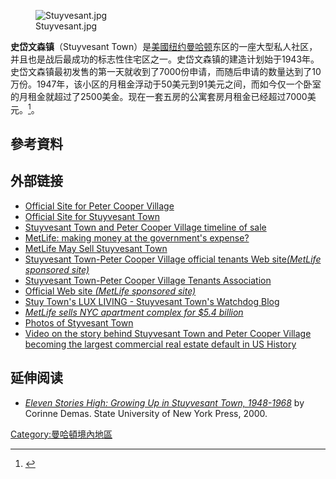 [[File:Stuyvesant.jpg|thumb]]

'''史岱文森镇'''（Stuyvesant Town）是[[美國|美國]][[纽约|纽约]][[曼哈顿|曼哈顿]]东区的一座大型私人社区，并且也是战后最成功的标志性住宅区之一{{Citation needed|date=June 2007}}。史岱文森镇的建造计划始于1943年。史岱文森镇最初发售的第一天就收到了7000份申请，而随后申请的数量达到了10万份。1947年，该小区的月租金浮动于50美元到91美元之间，而如今仅一个卧室的月租金就超过了2500美金。现在一套五房的公寓套房月租金已经超过7000美元。<ref>{{Cite web |url=http://www.stuytown.com/#/floorplans |title="Stuyvesant Town Floorplans and Pricing" |accessdate=2010-05-22 |archive-date=2010-11-28 |archive-url=https://web.archive.org/web/20101128054955/http://stuytown.com/#/floorplans |dead-url=no }}</ref>。

== 參考資料 ==
{{Reflist}}

==外部链接==
* [http://www.petercoopernyc.com/ Official Site for Peter Cooper Village] {{Wayback|url=http://www.petercoopernyc.com/ |date=20130304222225 }}
* [http://www.stuytown.com/ Official Site for Stuyvesant Town]{{Wayback|url=http://www.stuytown.com/ |date=20101128054955 }}
* [https://web.archive.org/web/20090903120241/http://www.thedeal.com/dealscape/2006/10/dealwatch_stuyvesant_town_pete.php   Stuyvesant Town and Peter Cooper Village timeline of sale]
* [https://web.archive.org/web/20061105070516/http://dealscape.thedealblogs.com/2006/09/metlife_making_money_at_the_go.php MetLife: making money at the government's expense?]
* [https://web.archive.org/web/20070927215413/http://www.thestreet.com/_tscrss/markets/realestate/10297581.html/ MetLife May Sell Stuyvesant Town]
* [http://www.pcvst.com/ Stuyvesant Town-Peter Cooper Village official tenants Web site''(MetLife sponsored site)''] {{Wayback|url=http://www.pcvst.com/ |date=20130303134732 }}
* [http://www.stpcvta.org/  Stuyvesant Town-Peter Cooper Village Tenants Association] {{Wayback|url=http://www.stpcvta.org/ |date=20210115205817 }}
* [https://web.archive.org/web/20171002115119/http://www.aparkrunsthroughit.com/ Official Web site ''(MetLife sponsored site)'']
* [http://www.stuytownluxliving.com/  Stuy Town's LUX LIVING - Stuyvesant Town's Watchdog Blog] {{Wayback|url=http://www.stuytownluxliving.com/ |date=20210227074714 }}
* [http://www.marketwatch.com/news/story/Story.aspx?guid=%7B466724BB%2D2160%2D414C%2D8680%2D8C0B92DA355D%7D&siteid= ''MetLife sells NYC apartment complex for $5.4 billion'']
* [http://nycfoto.com/l.ADBb Photos of Styvesant Town]
* [http://www.youtube.com/watch?v=2q6p5tbn_qc Video on the story behind Stuyvesant Town and Peter Cooper Village becoming the largest commercial real estate default in US History] {{Wayback|url=http://www.youtube.com/watch?v=2q6p5tbn_qc |date=20201201054525 }}

== 延伸阅读 ==
* [https://web.archive.org/web/20081022053900/http://www.corinnedemas.com/books/eleven.htm ''Eleven Stories High: Growing Up in Stuyvesant Town, 1948-1968''] by Corinne Demas. State University of New York Press, 2000.

{{newYork-stub}}

{{Coord|40|43|54|N|73|58|40|W|type:landmark_region:US-NY|display=title}}
{{normdaten}}
{{DEFAULTSORT:Stuyvesant Town}}
[[Category:曼哈頓境內地區|Category:曼哈頓境內地區]]
